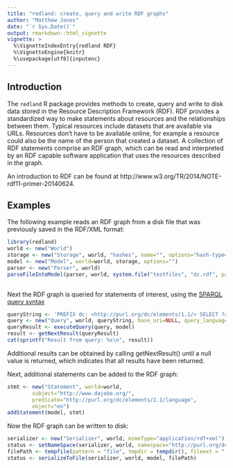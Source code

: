 ```yaml
---
title: "redland: create, query and write RDF graphs"
author: "Matthew Jones"
date: "`r Sys.Date()`"
output: rmarkdown::html_vignette
vignette: >
  %\VignetteIndexEntry{redland RDF}
  %\VignetteEngine{knitr}
  %\usepackage[utf8]{inputenc}
---
```


<!--    This work was created by the National Center for Ecological Analysis and Synthesis.

     Copyright 2015 Regents of the University of California

   Licensed under the Apache License, Version 2.0 (the "License");
   you may not use this file except in compliance with the License.
   You may obtain a copy of the License at

     http://www.apache.org/licenses/LICENSE-2.0

   Unless required by applicable law or agreed to in writing, software
   distributed under the License is distributed on an "AS IS" BASIS,
   WITHOUT WARRANTIES OR CONDITIONS OF ANY KIND, either express or implied.
   See the License for the specific language governing permissions and
   limitations under the License.
   
-->

## Introduction

The `redland` R package provides methods to create, query and write to disk data stored in the Resource Description Framework (RDF). RDF provides a standardized way to make statements about resources and the relationships between them. Typical resources include datasets that are available via URLs. Resources don't have to be available online, for example a resource could also be the name of the person that created a dataset. A collection of RDF statements comprise an RDF graph, which can be read and interpreted by an RDF capable software application that uses the resources described in the graph. 

An introduction to RDF can be found at http://www.w3.org/TR/2014/NOTE-rdf11-primer-20140624.

## Examples

The following example reads an RDF graph from a disk file that was previously saved in the RDF/XML format:

```r
library(redland)
world <- new("World")
storage <- new("Storage", world, "hashes", name="", options="hash-type='memory'")
model <- new("Model", world=world, storage, options="")
parser <- new("Parser", world)
parseFileIntoModel(parser, world, system.file("testfiles", "dc.rdf", package="redland"), model)
  
```
Next the RDF graph is queried for statements of interest, using the [SPARQL query syntax](http://www.w3.org/TR/rdf-sparql-query)

```r
queryString <- 'PREFIX dc: <http://purl.org/dc/elements/1.1/> SELECT ?a ?c WHERE { ?a dc:creator ?c . }'
query <- new("Query", world, queryString, base_uri=NULL, query_language="sparql", query_uri=NULL)
queryResult <- executeQuery(query, model)
result <- getNextResult(queryResult)
cat(sprintf("Result from query: %s\n", result))
```

Additional results can be obtained by calling getNextResult() until a null value is returned, which indicates that all results have
been returned.

Next, additional statements can be added to the RDF graph:
```r
stmt <- new("Statement", world=world, 
        subject="http://www.dajobe.org/",
        predicate="http://purl.org/dc/elements/1.1/language",
        object="en")
addStatement(model, stmt)
```

Now the RDF graph can be written to disk:

```r
serializer <- new("Serializer", world, mimeType="application/rdf+xml")
status <- setNameSpace(serializer, world, namespace="http://purl.org/dc/elements/1.1/", prefix="dc")  
filePath <- tempfile(pattern = "file", tmpdir = tempdir(), fileext = ".rdf")
status <- serializeToFile(serializer, world, model, filePath)
```

